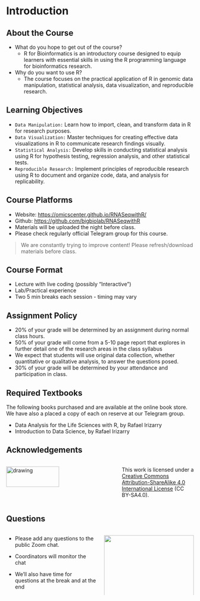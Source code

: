 # Introduction

## About the Course {.incremental}

-   What do you hope to get out of the course?
    -   R for Bioinformatics is an introductory course designed to equip learners with essential skills in using the R programming language for bioinformatics research.
-   Why do you want to use R?
    -   The course focuses on the practical application of R in genomic data manipulation, statistical analysis, data visualization, and reproducible research.

## Learning Objectives

-   `Data Manipulation:` Learn how to import, clean, and transform data in R for research purposes.
-   `Data Visualization:` Master techniques for creating effective data visualizations in R to communicate research findings visually.
-   `Statistical Analysis:` Develop skills in conducting statistical analysis using R for hypothesis testing, regression analysis, and other statistical tests.
-   `Reproducible Research:` Implement principles of reproducible research using R to document and organize code, data, and analysis for replicability.

## Course Platforms

-   Website: <https://omicscenter.github.io/RNASeqwithR/>
-   Github: <https://github.com/bigbiolab/RNASeqwithR>
-   Materials will be uploaded the night before class.
-   Please check regularly official [Telegram group]{.emphasis} for this course.

> We are constantly trying to improve content! Please refresh/download materials before class.

## Course Format

-   Lecture with live coding (possibly "Interactive")
-   Lab/Practical experience
-   Two 5 min breaks each session - timing may vary

## Assignment Policy

-   20% of your grade will be determined by an assignment during normal class hours.
-   50% of your grade will come from a 5-10 page report that explores in further detail one of the research areas in the class syllabus
-   We expect that students will use original data collection, whether quantitative or qualitative analysis, to answer the questions posed.
-   30% of your grade will be determined by your attendance and participation in class.

## Required Textbooks

The following books purchased and are available at the online book store. We have also a placed a copy of each on reserve at our [Telegram group]{.emphasis}.

-   Data Analysis for the Life Sciences with R, by Rafael Irizarry
-   Introduction to Data Science, by Rafael Irizarry

## Acknowledgements

::: {.columns .v-center-container}
::: {.column width="60%"}
<img src="images/logo.png" alt="drawing" width="70%"/>
:::

::: {.column width="40%"}
This work is licensed under a [Creative Commons Attribution-ShareAlike 4.0 International License](https://creativecommons.org/licenses/by-sa/4.0/) (CC BY-SA4.0).
:::
:::

## Questions

::: {.columns .v-center-container}
::: {.column width="50%"}
-   Please add any questions to the public Zoom chat.

-   Coordinators will monitor the chat

-   We'll also have time for questions at the break and at the end
:::

::: {.column width="50%"}
![](images/questions.jpg){width="100%"}
:::
:::
